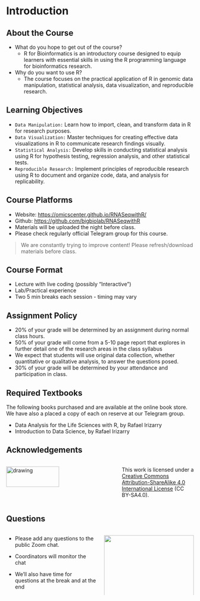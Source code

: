 # Introduction

## About the Course {.incremental}

-   What do you hope to get out of the course?
    -   R for Bioinformatics is an introductory course designed to equip learners with essential skills in using the R programming language for bioinformatics research.
-   Why do you want to use R?
    -   The course focuses on the practical application of R in genomic data manipulation, statistical analysis, data visualization, and reproducible research.

## Learning Objectives

-   `Data Manipulation:` Learn how to import, clean, and transform data in R for research purposes.
-   `Data Visualization:` Master techniques for creating effective data visualizations in R to communicate research findings visually.
-   `Statistical Analysis:` Develop skills in conducting statistical analysis using R for hypothesis testing, regression analysis, and other statistical tests.
-   `Reproducible Research:` Implement principles of reproducible research using R to document and organize code, data, and analysis for replicability.

## Course Platforms

-   Website: <https://omicscenter.github.io/RNASeqwithR/>
-   Github: <https://github.com/bigbiolab/RNASeqwithR>
-   Materials will be uploaded the night before class.
-   Please check regularly official [Telegram group]{.emphasis} for this course.

> We are constantly trying to improve content! Please refresh/download materials before class.

## Course Format

-   Lecture with live coding (possibly "Interactive")
-   Lab/Practical experience
-   Two 5 min breaks each session - timing may vary

## Assignment Policy

-   20% of your grade will be determined by an assignment during normal class hours.
-   50% of your grade will come from a 5-10 page report that explores in further detail one of the research areas in the class syllabus
-   We expect that students will use original data collection, whether quantitative or qualitative analysis, to answer the questions posed.
-   30% of your grade will be determined by your attendance and participation in class.

## Required Textbooks

The following books purchased and are available at the online book store. We have also a placed a copy of each on reserve at our [Telegram group]{.emphasis}.

-   Data Analysis for the Life Sciences with R, by Rafael Irizarry
-   Introduction to Data Science, by Rafael Irizarry

## Acknowledgements

::: {.columns .v-center-container}
::: {.column width="60%"}
<img src="images/logo.png" alt="drawing" width="70%"/>
:::

::: {.column width="40%"}
This work is licensed under a [Creative Commons Attribution-ShareAlike 4.0 International License](https://creativecommons.org/licenses/by-sa/4.0/) (CC BY-SA4.0).
:::
:::

## Questions

::: {.columns .v-center-container}
::: {.column width="50%"}
-   Please add any questions to the public Zoom chat.

-   Coordinators will monitor the chat

-   We'll also have time for questions at the break and at the end
:::

::: {.column width="50%"}
![](images/questions.jpg){width="100%"}
:::
:::
